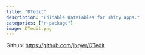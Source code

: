 ```yaml
---
title: "DTedit"
description: "Editable DataTables for shiny apps."
categories: ["r-package"]
image: DTedit.png
---
```


Github: [https://github.com/jbryer/DTedit](https://github.com/jbryer/DTedit)

